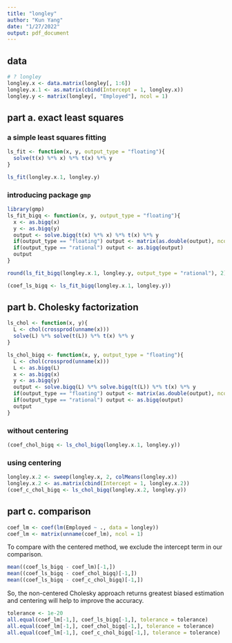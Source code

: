 ```yaml
---
title: "longley"
author: "Kun Yang"
date: "1/27/2022"
output: pdf_document
---
```


## data
```r
# ? longley
longley.x <- data.matrix(longley[, 1:6])
longley.x.1 <- as.matrix(cbind(Intercept = 1, longley.x))
longley.y <- matrix(longley[, "Employed"], ncol = 1)
```


## part a. exact least squares

### a simple least squares fitting
```r
ls_fit <- function(x, y, output_type = "floating"){
  solve(t(x) %*% x) %*% t(x) %*% y
}
```

```r
ls_fit(longley.x.1, longley.y)
```

### introducing package `gmp`
```r
library(gmp)
ls_fit_bigq <- function(x, y, output_type = "floating"){
  x <- as.bigq(x)
  y <- as.bigq(y)
  output <- solve.bigq(t(x) %*% x) %*% t(x) %*% y
  if(output_type == "floating") output <- matrix(as.double(output), ncol = 1)
  if(output_type == "rational") output <- as.bigq(output)
  output
}
```

```r
round(ls_fit_bigq(longley.x.1, longley.y, output_type = "rational"), 2)
```

```r
(coef_ls_bigq <- ls_fit_bigq(longley.x.1, longley.y))
```


## part b. Cholesky factorization
```r
ls_chol <- function(x, y){
  L <- chol(crossprod(unname(x)))
  solve(L) %*% solve(t(L)) %*% t(x) %*% y
}
```

```r
ls_chol_bigq <- function(x, y, output_type = "floating"){
  L <- chol(crossprod(unname(x)))
  L <- as.bigq(L)
  x <- as.bigq(x)
  y <- as.bigq(y)
  output <- solve.bigq(L) %*% solve.bigq(t(L)) %*% t(x) %*% y
  if(output_type == "floating") output <- matrix(as.double(output), ncol = 1)
  if(output_type == "rational") output <- as.bigq(output)
  output
}
```


### without centering
```r
(coef_chol_bigq <- ls_chol_bigq(longley.x.1, longley.y))
```

### using centering
```r
longley.x.2 <- sweep(longley.x, 2, colMeans(longley.x))
longley.x.2 <- as.matrix(cbind(Intercept = 1, longley.x.2))
(coef_c_chol_bigq <- ls_chol_bigq(longley.x.2, longley.y))
```


## part c. comparison
```r
coef_lm <- coef(lm(Employed ~ ., data = longley))
coef_lm <- matrix(unname(coef_lm), ncol = 1)
```

To compare with the centered method, we exclude the intercept term in our comparison.

```r
mean((coef_ls_bigq - coef_lm)[-1,])
mean((coef_ls_bigq - coef_chol_bigq)[-1,])
mean((coef_ls_bigq - coef_c_chol_bigq)[-1,])
```

So, the non-centered Cholesky approach returns greatest biased estimation and centering will help to improve the accuracy.  

```r
tolerance <- 1e-20
all.equal(coef_lm[-1,], coef_ls_bigq[-1,], tolerance = tolerance)
all.equal(coef_lm[-1,], coef_chol_bigq[-1,], tolerance = tolerance)
all.equal(coef_lm[-1,], coef_c_chol_bigq[-1,], tolerance = tolerance)
```

